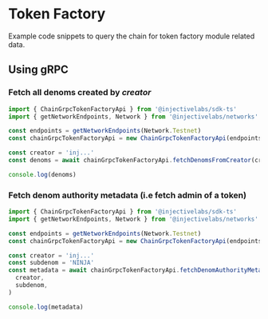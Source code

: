 # Token Factory

Example code snippets to query the chain for token factory module related data.

## Using gRPC

### Fetch all denoms created by _creator_

```ts lines highlight={1}
import { ChainGrpcTokenFactoryApi } from '@injectivelabs/sdk-ts'
import { getNetworkEndpoints, Network } from '@injectivelabs/networks'

const endpoints = getNetworkEndpoints(Network.Testnet)
const chainGrpcTokenFactoryApi = new ChainGrpcTokenFactoryApi(endpoints.grpc)

const creator = 'inj...'
const denoms = await chainGrpcTokenFactoryApi.fetchDenomsFromCreator(creator)

console.log(denoms)
```

### Fetch denom authority metadata (i.e fetch admin of a token)

```ts
import { ChainGrpcTokenFactoryApi } from '@injectivelabs/sdk-ts'
import { getNetworkEndpoints, Network } from '@injectivelabs/networks'

const endpoints = getNetworkEndpoints(Network.Testnet)
const chainGrpcTokenFactoryApi = new ChainGrpcTokenFactoryApi(endpoints.grpc)

const creator = 'inj...'
const subdenom = 'NINJA'
const metadata = await chainGrpcTokenFactoryApi.fetchDenomAuthorityMetadata(
  creator,
  subdenom,
)

console.log(metadata)
```
